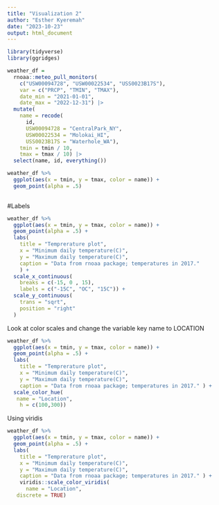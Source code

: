 ```yaml
---
title: "Visualization 2"
author: "Esther Kyeremah"
date: "2023-10-23"
output: html_document
---
```


```r
library(tidyverse)
library(ggridges)
```

```r
weather_df = 
  rnoaa::meteo_pull_monitors(
    c("USW00094728", "USW00022534", "USS0023B17S"),
    var = c("PRCP", "TMIN", "TMAX"), 
    date_min = "2021-01-01",
    date_max = "2022-12-31") |>
  mutate(
    name = recode(
      id, 
      USW00094728 = "CentralPark_NY", 
      USW00022534 = "Molokai_HI",
      USS0023B17S = "Waterhole_WA"),
    tmin = tmin / 10,
    tmax = tmax / 10) |>
  select(name, id, everything())
```




```r
weather_df %>% 
  ggplot(aes(x = tmin, y = tmax, color = name)) +
  geom_point(alpha = .5)
  
```


#Labels

```r
weather_df %>% 
  ggplot(aes(x = tmin, y = tmax, color = name)) +
  geom_point(alpha = .5) +
  labs( 
    title = "Temprerature plot",
    x = "Minimum daily temperature(C)",
    y = "Maximum daily temperature(C)",
    caption = "Data from rnoaa package; temperatures in 2017."
    ) +
  scale_x_continuous(
    breaks = c(-15, 0 , 15),
    labels = c("-15C", "OC", "15C")) + 
  scale_y_continuous(
    trans = "sqrt",
    position = "right"
  )
```

Look at color scales and change the variable key name to LOCATION
```r
weather_df %>% 
  ggplot(aes(x = tmin, y = tmax, color = name)) +
  geom_point(alpha = .5) +
  labs( 
    title = "Temprerature plot",
    x = "Minimum daily temperature(C)",
    y = "Maximum daily temperature(C)",
    caption = "Data from rnoaa package; temperatures in 2017." ) +
  scale_color_hue(
   name = "Location",
    h = c(100,300))
```


Using viridis
```r
weather_df %>% 
  ggplot(aes(x = tmin, y = tmax, color = name)) +
  geom_point(alpha = .5) +
  labs( 
    title = "Temprerature plot",
    x = "Minimum daily temperature(C)",
    y = "Maximum daily temperature(C)",
    caption = "Data from rnoaa package; temperatures in 2017." ) +
    viridis::scale_color_viridis(
      name = "Location",
   discrete = TRUE)
```
